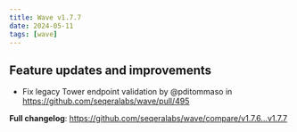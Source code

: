 ```yaml
---
title: Wave v1.7.7
date: 2024-05-11
tags: [wave]
---
```


## Feature updates and improvements

- Fix legacy Tower endpoint validation by @pditommaso in https://github.com/seqeralabs/wave/pull/495

**Full changelog**: https://github.com/seqeralabs/wave/compare/v1.7.6...v1.7.7
